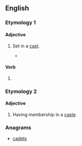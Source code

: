 ==English==

===Etymology 1===
{{suffix|cast|ed|lang=en}}

====Adjective====
{{en-adj|-}}

# {{lb|en|medicine}} Set in a [[cast]].
#* {{quote-text|year=2000|author=Delores Christina Schoen|title=Adult orthopaedic nursing|page=141|passage=Use pillows under the '''casted''' leg to prevent flat spots and underlying pressure areas, especially on the heel and the posterior portion of the cast.}}

====Verb====
{{head|en|verb form}}

# {{lb|en|nonstandard}} {{en-past of|cast}}

===Etymology 2===
{{suffix|caste|ed|lang=en}}

====Adjective====
{{en-adj|-}}

# Having membership in a [[caste]].

===Anagrams===
* [[cadets#English|cadets]]